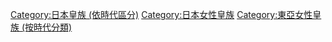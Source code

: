 [[Category:日本皇族_(依時代區分)|Category:日本皇族 (依時代區分)]]
[[Category:日本女性皇族|Category:日本女性皇族]]
[[Category:東亞女性皇族_(按時代分類)|Category:東亞女性皇族 (按時代分類)]]